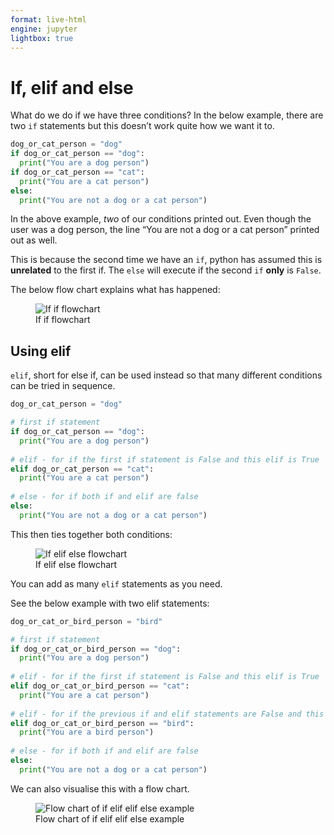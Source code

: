```yaml
---
format: live-html
engine: jupyter
lightbox: true
---
```


# If, elif and else

What do we do if we have three conditions? In the below example, there are two ```if``` statements but this doesn't work quite how we want it to. 

```python
dog_or_cat_person = "dog"
if dog_or_cat_person == "dog": 
  print("You are a dog person")
if dog_or_cat_person == "cat": 
  print("You are a cat person")
else: 
  print("You are not a dog or a cat person")
```

In the above example, *two* of our conditions printed out. Even though the user was a dog person, the line "You are not a dog or a cat person" printed out as well. 

This is because the second time we have an ```if```, python has assumed this is **unrelated** to the first if. 
The ```else``` will execute if the second ```if``` **only** is ```False```. 

The below flow chart explains what has happened: 

![If if flowchart](/images/mermaid_if_if.svg)

## Using elif

```elif```, short for else if, can be used instead so that many different conditions can be tried in sequence. 

```python
dog_or_cat_person = "dog"

# first if statement
if dog_or_cat_person == "dog": 
  print("You are a dog person")
  
# elif - for if the first if statement is False and this elif is True
elif dog_or_cat_person == "cat": 
  print("You are a cat person")
  
# else - for if both if and elif are false
else: 
  print("You are not a dog or a cat person")
```

This then ties together both conditions: 

![If elif else flowchart](/images/mermaid_if_elif_else.svg)

You can add as many ```elif``` statements as you need. 

See the below example with two elif statements: 

```python
dog_or_cat_or_bird_person = "bird"

# first if statement
if dog_or_cat_or_bird_person == "dog": 
  print("You are a dog person")
  
# elif - for if the first if statement is False and this elif is True
elif dog_or_cat_or_bird_person == "cat": 
  print("You are a cat person")
  
# elif - for if the previous if and elif statements are False and this elif is True
elif dog_or_cat_or_bird_person == "bird": 
  print("You are a bird person")
  
# else - for if both if and elif are false
else: 
  print("You are not a dog or a cat person")
```

We can also visualise this with a flow chart. 

![Flow chart of if elif elif else example](/images/Mermaid_ifelseelif.svg)


